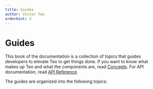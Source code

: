 ```yaml
---
title: Guides
author: Victor Teo
orderHint: 3
---
```



# Guides

This book of the documentation is a collection of topics that guides developers
to elevate Teo to get things done. If you want to know what makes up Teo and
what the components are, read [Concepts](/concepts). For API documentation, 
read [API Reference](/reference/api-reference).

The guides are organized into the following topics:

<TableOfContents />
